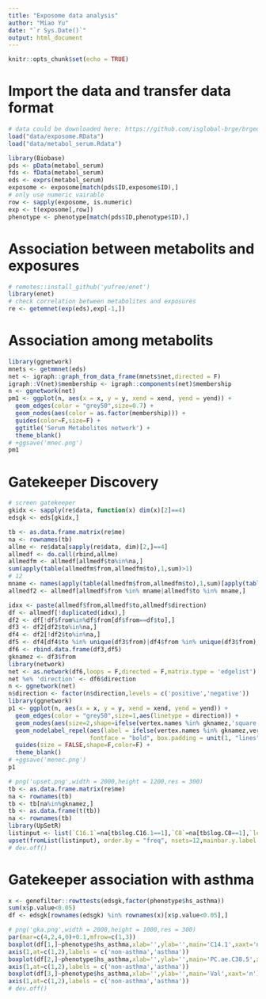 ```yaml
---
title: "Exposome data analysis"
author: "Miao Yu"
date: "`r Sys.Date()`"
output: html_document
---
```


```r
knitr::opts_chunk$set(echo = TRUE)
```

# Import the data and transfer data format

```r
# data could be downloaded here: https://github.com/isglobal-brge/brgedata
load("data/exposome.RData")
load("data/metabol_serum.Rdata")

library(Biobase)
pds <- pData(metabol_serum)
fds <- fData(metabol_serum)
eds <- exprs(metabol_serum)
exposome <- exposome[match(pds$ID,exposome$ID),]
# only use numeric vairable
row <- sapply(exposome, is.numeric)
exp <- t(exposome[,row])
phenotype <- phenotype[match(pds$ID,phenotype$ID),]
```

# Association between metabolits and exposures

```r
# remotes::install_github('yufree/enet')
library(enet)
# check correlation between metabolites and exposures
re <- getemnet(exp(eds),exp[-1,])
```

# Association among metabolits

```r
library(ggnetwork)
mnets <- getmmnet(eds)
net <- igraph::graph_from_data_frame(mnets$net,directed = F)
igraph::V(net)$membership <- igraph::components(net)$membership
n <- ggnetwork(net)
pm1 <- ggplot(n, aes(x = x, y = y, xend = xend, yend = yend)) +
  geom_edges(color = "grey50",size=0.7) +
  geom_nodes(aes(color = as.factor(membership))) +
  guides(color=F,size=F) +
  ggtitle('Serum Metabolites network') +
  theme_blank()
# +ggsave('mnec.png')
pm1
```

# Gatekeeper Discovery

```r
# screen gatekeeper
gkidx <- sapply(re$data, function(x) dim(x)[2]==4)
edsgk <- eds[gkidx,]

tb <- as.data.frame.matrix(re$me) 
na <- rownames(tb)
allme <- re$data[sapply(re$data, dim)[2,]==4]
allmedf <- do.call(rbind,allme)
allmedfm <- allmedf[allmedf$to%in%na,]
sum(apply(table(allmedfm$from,allmedfm$to),1,sum)>1)
# 12
mname <- names(apply(table(allmedfm$from,allmedfm$to),1,sum)[apply(table(allmedfm$from,allmedfm$to),1,sum)>1])
allmedf2 <- allmedf[allmedf$from %in% mname|allmedf$to %in% mname,]

idxx <- paste(allmedf$from,allmedf$to,allmedf$direction)
df <- allmedf[!duplicated(idxx),]
df2 <- df[!df$from%in%df$from[df$from==df$to],]
df3 <- df2[df2$to%in%na,]
df4 <- df2[!df2$to%in%na,]
df5 <- df4[df4$to %in% unique(df3$from)|df4$from %in% unique(df3$from),]
df6 <- rbind.data.frame(df3,df5)
gknamez <- df3$from
library(network)
net <- as.network(df6,loops = F,directed = F,matrix.type = 'edgelist')
net %e% 'direction' <- df6$direction
n <- ggnetwork(net)
n$direction <- factor(n$direction,levels = c('positive','negative'))
library(ggnetwork)
p1 <- ggplot(n, aes(x = x, y = y, xend = xend, yend = yend)) +
  geom_edges(color = "grey50",size=1,aes(linetype = direction)) +
  geom_nodes(aes(size=2,shape=ifelse(vertex.names %in% gknamez,'square','circle'),color= ifelse(vertex.names %in% na,'black','blue'))) +
  geom_nodelabel_repel(aes(label = ifelse(vertex.names %in% gknamez,vertex.names,NA)),
                       fontface = "bold", box.padding = unit(1, "lines"))+
  guides(size = FALSE,shape=F,color=F) +
  theme_blank() 
# +ggsave('menec.png')
p1

# png('upset.png',width = 2000,height = 1200,res = 300)
tb <- as.data.frame.matrix(re$me) 
na <- rownames(tb)
tb <- tb[na%in%gknamez,]
tb <- as.data.frame(t(tb))
na <- rownames(tb)
library(UpSetR)
listinput <- list(`C16.1`=na[tb$log.C16.1==1],`C8`=na[tb$log.C8==1],`leu`=na[tb$log.Leu==1],`lysoPC.a.C26.1`=na[tb$log.lysoPC.a.C26.1==1],`lysoPC.a.C28.0`=na[tb$log.lysoPC.a.C28.0==1],`lysoPC.a.C28.1`=na[tb$log.lysoPC.a.C28.1==1],`PC.aa.C40.6`=na[tb$log.PC.aa.C40.6==1],`PC.ae.C36.3`=na[tb$log.PC.ae.C36.3==1],`PC.ae.C38.5`=na[tb$log.PC.ae.C38.5==1],`SM.C18.1`=na[tb$log.SM.C18.1], `Spermine`=na[tb$log.Spermine],`Val`=na[tb$log.Val])
upset(fromList(listinput), order.by = "freq", nsets=12,mainbar.y.label = "Associated exposures(s)")
# dev.off()
```

# Gatekeeper association with asthma

```r
x <- genefilter::rowttests(edsgk,factor(phenotype$hs_asthma))
sum(x$p.value<0.05)
df <- edsgk[rownames(edsgk) %in% rownames(x)[x$p.value<0.05],]

# png('gka.png',width = 2000,height = 1000,res = 300)
par(mar=c(4,2,4,0)+0.1,mfrow=c(1,3))
boxplot(df[1,]~phenotype$hs_asthma,xlab='',ylab='',main='C14.1',xaxt='n')
axis(1,at=c(1,2),labels = c('non-asthma','asthma'))
boxplot(df[2,]~phenotype$hs_asthma,xlab='',ylab='',main='PC.ae.C38.5',xaxt='n')
axis(1,at=c(1,2),labels = c('non-asthma','asthma'))
boxplot(df[3,]~phenotype$hs_asthma,xlab='',ylab='',main='Val',xaxt='n')
axis(1,at=c(1,2),labels = c('non-asthma','asthma'))
# dev.off()
```
